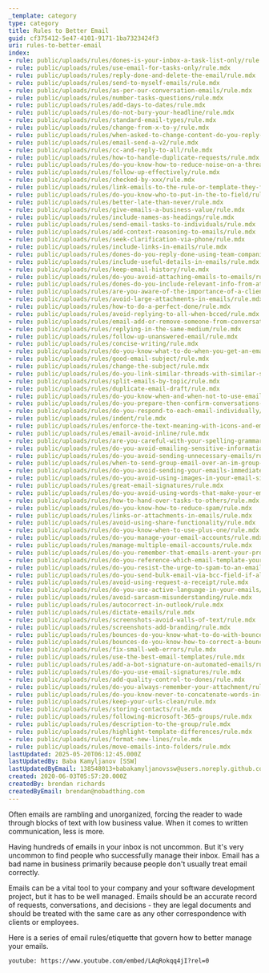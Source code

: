 ```yaml
---
_template: category
type: category
title: Rules to Better Email
guid: cf375412-5e47-4101-9171-1ba7323424f3
uri: rules-to-better-email
index:
- rule: public/uploads/rules/dones-is-your-inbox-a-task-list-only/rule.mdx
- rule: public/uploads/rules/use-email-for-tasks-only/rule.mdx
- rule: public/uploads/rules/reply-done-and-delete-the-email/rule.mdx
- rule: public/uploads/rules/send-to-myself-emails/rule.mdx
- rule: public/uploads/rules/as-per-our-conversation-emails/rule.mdx
- rule: public/uploads/rules/number-tasks-questions/rule.mdx
- rule: public/uploads/rules/add-days-to-dates/rule.mdx
- rule: public/uploads/rules/do-not-bury-your-headline/rule.mdx
- rule: public/uploads/rules/standard-email-types/rule.mdx
- rule: public/uploads/rules/change-from-x-to-y/rule.mdx
- rule: public/uploads/rules/when-asked-to-change-content-do-you-reply-with-the-content-before-and-after-the-change/rule.mdx
- rule: public/uploads/rules/email-send-a-v2/rule.mdx
- rule: public/uploads/rules/cc-and-reply-to-all/rule.mdx
- rule: public/uploads/rules/how-to-handle-duplicate-requests/rule.mdx
- rule: public/uploads/rules/do-you-know-how-to-reduce-noise-on-a-thread-by-using-a-survey/rule.mdx
- rule: public/uploads/rules/follow-up-effectively/rule.mdx
- rule: public/uploads/rules/checked-by-xxx/rule.mdx
- rule: public/uploads/rules/link-emails-to-the-rule-or-template-they-follow/rule.mdx
- rule: public/uploads/rules/do-you-know-who-to-put-in-the-to-field/rule.mdx
- rule: public/uploads/rules/better-late-than-never/rule.mdx
- rule: public/uploads/rules/give-emails-a-business-value/rule.mdx
- rule: public/uploads/rules/include-names-as-headings/rule.mdx
- rule: public/uploads/rules/send-email-tasks-to-individuals/rule.mdx
- rule: public/uploads/rules/add-context-reasoning-to-emails/rule.mdx
- rule: public/uploads/rules/seek-clarification-via-phone/rule.mdx
- rule: public/uploads/rules/include-links-in-emails/rule.mdx
- rule: public/uploads/rules/dones-do-you-reply-done-using-team-companion-when-using-tfs/rule.mdx
- rule: public/uploads/rules/include-useful-details-in-emails/rule.mdx
- rule: public/uploads/rules/keep-email-history/rule.mdx
- rule: public/uploads/rules/do-you-avoid-attaching-emails-to-emails/rule.mdx
- rule: public/uploads/rules/dones-do-you-include-relevant-info-from-attachments-in-the-body-of-the-email/rule.mdx
- rule: public/uploads/rules/are-you-aware-of-the-importance-of-a-clients-email-attachment/rule.mdx
- rule: public/uploads/rules/avoid-large-attachments-in-emails/rule.mdx
- rule: public/uploads/rules/how-to-do-a-perfect-done/rule.mdx
- rule: public/uploads/rules/avoid-replying-to-all-when-bcced/rule.mdx
- rule: public/uploads/rules/email-add-or-remove-someone-from-conversation/rule.mdx
- rule: public/uploads/rules/replying-in-the-same-medium/rule.mdx
- rule: public/uploads/rules/follow-up-unanswered-email/rule.mdx
- rule: public/uploads/rules/concise-writing/rule.mdx
- rule: public/uploads/rules/do-you-know-what-to-do-when-you-get-an-email-that-you-dont-understand/rule.mdx
- rule: public/uploads/rules/good-email-subject/rule.mdx
- rule: public/uploads/rules/change-the-subject/rule.mdx
- rule: public/uploads/rules/do-you-link-similar-threads-with-similar-subjects/rule.mdx
- rule: public/uploads/rules/split-emails-by-topic/rule.mdx
- rule: public/uploads/rules/duplicate-email-draft/rule.mdx
- rule: public/uploads/rules/do-you-know-when-and-when-not-to-use-email/rule.mdx
- rule: public/uploads/rules/do-you-prepare-then-confirm-conversations-decisions/rule.mdx
- rule: public/uploads/rules/do-you-respond-to-each-email-individually/rule.mdx
- rule: public/uploads/rules/indent/rule.mdx
- rule: public/uploads/rules/enforce-the-text-meaning-with-icons-and-emojis/rule.mdx
- rule: public/uploads/rules/email-avoid-inline/rule.mdx
- rule: public/uploads/rules/are-you-careful-with-your-spelling-grammar-and-punctuation/rule.mdx
- rule: public/uploads/rules/do-you-avoid-emailing-sensitive-information/rule.mdx
- rule: public/uploads/rules/do-you-avoid-sending-unnecessary-emails/rule.mdx
- rule: public/uploads/rules/when-to-send-group-email-over-an-im-group-message/rule.mdx
- rule: public/uploads/rules/do-you-avoid-sending-your-emails-immediately/rule.mdx
- rule: public/uploads/rules/do-you-avoid-using-images-in-your-email-signatures/rule.mdx
- rule: public/uploads/rules/great-email-signatures/rule.mdx
- rule: public/uploads/rules/do-you-avoid-using-words-that-make-your-email-like-junk-mail/rule.mdx
- rule: public/uploads/rules/how-to-hand-over-tasks-to-others/rule.mdx
- rule: public/uploads/rules/do-you-know-how-to-reduce-spam/rule.mdx
- rule: public/uploads/rules/links-or-attachments-in-emails/rule.mdx
- rule: public/uploads/rules/avoid-using-share-functionality/rule.mdx
- rule: public/uploads/rules/do-you-know-when-to-use-plus-one/rule.mdx
- rule: public/uploads/rules/do-you-manage-your-email-accounts/rule.mdx
- rule: public/uploads/rules/manage-multiple-email-accounts/rule.mdx
- rule: public/uploads/rules/do-you-remember-that-emails-arent-your-property/rule.mdx
- rule: public/uploads/rules/do-you-reference-which-email-template-youre-using/rule.mdx
- rule: public/uploads/rules/do-you-resist-the-urge-to-spam-to-an-email-alias/rule.mdx
- rule: public/uploads/rules/do-you-send-bulk-email-via-bcc-field-if-all-parties-are-not-contacts-of-each-other/rule.mdx
- rule: public/uploads/rules/avoid-using-request-a-receipt/rule.mdx
- rule: public/uploads/rules/do-you-use-active-language-in-your-emails/rule.mdx
- rule: public/uploads/rules/avoid-sarcasm-misunderstanding/rule.mdx
- rule: public/uploads/rules/autocorrect-in-outlook/rule.mdx
- rule: public/uploads/rules/dictate-emails/rule.mdx
- rule: public/uploads/rules/screenshots-avoid-walls-of-text/rule.mdx
- rule: public/uploads/rules/screenshots-add-branding/rule.mdx
- rule: public/uploads/rules/bounces-do-you-know-what-to-do-with-bounced-email/rule.mdx
- rule: public/uploads/rules/bounces-do-you-know-how-to-correct-a-bounce/rule.mdx
- rule: public/uploads/rules/fix-small-web-errors/rule.mdx
- rule: public/uploads/rules/use-the-best-email-templates/rule.mdx
- rule: public/uploads/rules/add-a-bot-signature-on-automated-emails/rule.mdx
- rule: public/uploads/rules/do-you-use-email-signatures/rule.mdx
- rule: public/uploads/rules/add-quality-control-to-dones/rule.mdx
- rule: public/uploads/rules/do-you-always-remember-your-attachment/rule.mdx
- rule: public/uploads/rules/do-you-know-never-to-concatenate-words-in-an-email/rule.mdx
- rule: public/uploads/rules/keep-your-urls-clean/rule.mdx
- rule: public/uploads/rules/storing-contacts/rule.mdx
- rule: public/uploads/rules/following-microsoft-365-groups/rule.mdx
- rule: public/uploads/rules/description-to-the-group/rule.mdx
- rule: public/uploads/rules/highlight-template-differences/rule.mdx
- rule: public/uploads/rules/format-new-lines/rule.mdx
- rule: public/uploads/rules/move-emails-into-folders/rule.mdx
lastUpdated: 2025-05-20T06:12:45.000Z
lastUpdatedBy: Baba Kamyljanov [SSW]
lastUpdatedByEmail: 138548013+babakamyljanovssw@users.noreply.github.com
created: 2020-06-03T05:57:20.000Z
createdBy: brendan richards
createdByEmail: brendan@nobadthing.com
---
```


Often emails are rambling and unorganized, forcing the reader to wade through blocks of text with low business value. When it comes to written communication, less is more.

Having hundreds of emails in your inbox is not uncommon. But it's very uncommon to find people who successfully manage their inbox. Email has a bad name in business primarily because people don't usually treat email correctly.

Emails can be a vital tool to your company and your software development project, but it has to be well managed. Emails should be an accurate record of requests, conversations, and decisions - they are legal documents and should be treated with the same care as any other correspondence with clients or employees.

Here is a series of email rules/etiquette that govern how to better manage your emails.

`youtube: https://www.youtube.com/embed/LAqRokqq4jI?rel=0`
